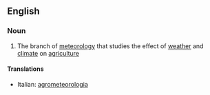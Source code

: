 ==English==

===Noun===
{{en-noun|-}}

# The branch of [[meteorology]] that studies the effect of [[weather]] and [[climate]]  on [[agriculture]]

====Translations====
{{top}}
*Italian: [[agrometeorologia]] {{f}}
{{mid}}

{{bottom}}